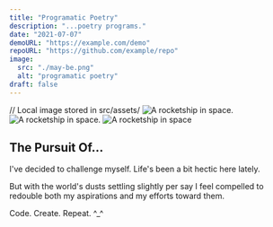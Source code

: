 ```yaml
---
title: "Programatic Poetry"
description: "...poetry programs."
date: "2021-07-07"
demoURL: "https://example.com/demo"
repoURL: "https://github.com/example/repo"
image:
  src: "./may-be.png"
  alt: "programatic poetry"
draft: false
---
```



// Local image stored in src/assets/
<Image src={Test} alt="A rocketship in space." />
<img src={Test.src} alt="A rocketship in space." />
![A rocketship in space](../../../assets/go-bro.png)

## The Pursuit Of...

I've decided to challenge myself. Life's been a bit hectic here lately.

But with the world's dusts settling slightly per say I feel compelled to redouble both my aspirations and my efforts toward them.

Code. Create. Repeat. ^_^
